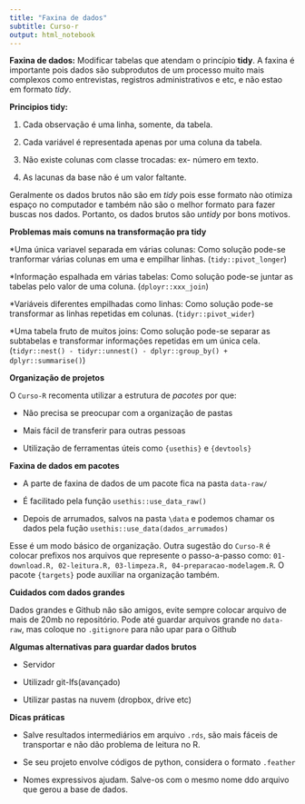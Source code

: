 ```yaml
---
title: "Faxina de dados"
subtitle: Curso-r
output: html_notebook
---
```


**Faxina de dados:** Modificar tabelas que atendam o princípio **tidy**. A faxina é importante pois dados são subprodutos de um processo muito mais complexos como entrevistas, registros administrativos e etc, e não estao em formato _tidy_.

**Principios tidy:**

1. Cada observação é uma linha, somente, da tabela.

2. Cada variável é representada apenas por uma coluna da tabela.

3. Não existe colunas com classe trocadas: ex- número em texto.

4. As lacunas da base não é um valor faltante.

Geralmente os dados brutos não são em _tidy_ pois esse formato nào otimiza espaço no computador e também não são o melhor formato para fazer buscas nos dados. Portanto, os dados brutos são _untidy_ por bons motivos.

**Problemas mais comuns na transformação pra tidy**

*Uma única variavel separada em várias colunas: Como solução pode-se tranformar várias colunas em uma e empilhar linhas. (`tidy::pivot_longer`)

*Informação espalhada em várias tabelas: Como solução pode-se juntar as tabelas pelo valor de uma coluna. (`dployr::xxx_join`)

*Variáveis diferentes empilhadas como linhas: Como solução pode-se transformar as linhas repetidas em colunas. (`tidyr::pivot_wider`)

*Uma tabela fruto de muitos joins: Como solução pode-se separar as subtabelas e transformar informações repetidas em um única cela. (`tidyr::nest() - tidyr::unnest() - dplyr::group_by() + dplyr::summarise()`)

**Organização de projetos**

O `Curso-R` recomenta utilizar a estrutura de *pacotes* por que:

* Não precisa se preocupar com a organização de pastas

* Mais fácil de transferir para outras pessoas

* Utilização de ferramentas úteis como `{usethis}` e `{devtools}`

**Faxina de dados em pacotes**

* A parte de faxina de dados de um pacote fica na pasta `data-raw/`

* É facilitado pela função `usethis::use_data_raw()`

* Depois de arrumados, salvos na pasta `\data` e podemos chamar os dados pela fução `usethis::use_data(dados_arrumados)`

Esse é um modo básico de organização. Outra sugestão do `Curso-R` é colocar prefixos nos arquivos que represente o passo-a-passo como: `01-download.R, 02-leitura.R, 03-limpeza.R, 04-preparacao-modelagem.R`. O pacote `{targets}` pode auxiliar na organização também.

**Cuidados com dados grandes**

Dados grandes e Github não são amigos, evite sempre colocar arquivo de mais de 20mb no repositório. Pode até guardar arquivos grande no `data-raw`, mas coloque no `.gitignore` para não upar para o Github

**Algumas alternativas para guardar dados brutos**

* Servidor

* Utilizadr git-lfs(avançado)

* Utilizar pastas na nuvem (dropbox, drive etc)

**Dicas práticas**

* Salve resultados intermediários em arquivo `.rds`, são mais fáceis de transportar e não dão problema de leitura no R.

* Se seu projeto envolve códigos de python, considera o formato `.feather`

* Nomes expressivos ajudam. Salve-os com o mesmo nome ddo arquivo que gerou a base de dados.
